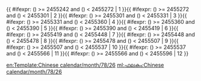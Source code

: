 <includeonly>{{ #ifexpr: ({{{1}}}) >= 2455242 and ({{{1}}}) < 2455272 | 1 }}{{ #ifexpr: ({{{1}}}) >= 2455272 and ({{{1}}}) < 2455301 | 2 }}{{ #ifexpr: ({{{1}}}) >= 2455301 and ({{{1}}}) < 2455331 | 3 }}{{ #ifexpr: ({{{1}}}) >= 2455331 and ({{{1}}}) < 2455360 | 4 }}{{ #ifexpr: ({{{1}}}) >= 2455360 and ({{{1}}}) < 2455390 | 5 }}{{ #ifexpr: ({{{1}}}) >= 2455390 and ({{{1}}}) < 2455419 | 6 }}{{ #ifexpr: ({{{1}}}) >= 2455419 and ({{{1}}}) < 2455448 | 7 }}{{ #ifexpr: ({{{1}}}) >= 2455448 and ({{{1}}}) < 2455478 | 8 }}{{ #ifexpr: ({{{1}}}) >= 2455478 and ({{{1}}}) < 2455507 | 9 }}{{ #ifexpr: ({{{1}}}) >= 2455507 and ({{{1}}}) < 2455537 | 10 }}{{ #ifexpr: ({{{1}}}) >= 2455537 and ({{{1}}}) < 2455566 | 11 }}{{ #ifexpr: ({{{1}}}) >= 2455566 and ({{{1}}}) < 2455596 | 12 }}</includeonly><noinclude>{{Chinese calendar/doc}}

[[Category:農曆模板|{{PAGENAME}}]]

[[en:Template:Chinese calendar/month/78/26]]
[[ml:ഫലകം:Chinese calendar/month/78/26]]
</noinclude>